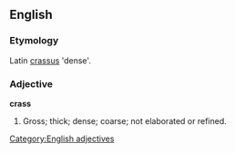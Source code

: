 ==English==

===Etymology===
Latin [[crassus]] 'dense'.

===Adjective===
'''crass'''
#Gross; thick; dense; coarse; not elaborated or refined.

[[Category:English adjectives]]